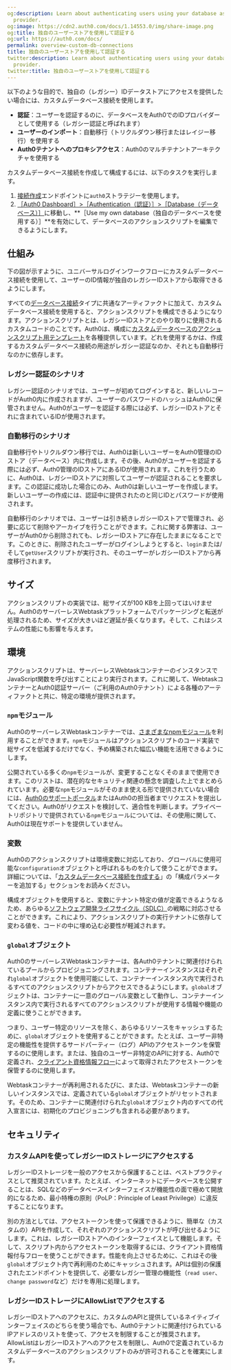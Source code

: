 ```yaml
---
og:description: Learn about authenticating users using your database as an identity
  provider.
og:image: https://cdn2.auth0.com/docs/1.14553.0/img/share-image.png
og:title: 独自のユーザーストアを使用して認証する
og:url: https://auth0.com/docs/
permalink: overview-custom-db-connections
title: 独自のユーザーストアを使用して認証する
twitter:description: Learn about authenticating users using your database as an identity
  provider.
twitter:title: 独自のユーザーストアを使用して認証する
---
```






以下のような目的で、独自の（レガシー）IDデータストアにアクセスを提供したい場合には、カスタムデータベース接続を使用します。

* **認証**：ユーザーを認証するのに、データベースをAuth0でのIDプロバイダーとして使用する（レガシー認証と呼ばれます）
* **ユーザーのインポート**：自動移行（トリクルダウン移行またはレイジー移行）を使用する
* **Auth0テナントへのプロキシアクセス**：Auth0のマルチテナントアーキテクチャを使用する

カスタムデータベース接続を作成して構成するには、以下のタスクを実行します。

1. [接続作成](/api/management/v2#!/Connections/post_connections)エンドポイントに`auth0`ストラテジーを使用します。
2. [［Auth0 Dashboard］>［Authentication（認証）］>［Database（データベース）］](%24%7Bmanage_url%7D/#/connections/database)に移動し、**［Use my own database（独自のデータベースを使用する）］**を有効にして、データベースのアクションスクリプトを編集できるようにします。

## 仕組み

下の図が示すように、ユニバーサルログインワークフローにカスタムデータベース接続を使用して、ユーザーのID情報が独自のレガシーIDストアから取得できるようにします。

すべての[データベース接続](/connections/database)タイプに共通なアーティファクトに加えて、カスタムデータベース接続を使用すると、アクションスクリプトを構成できるようになります。アクションスクリプトとは、レガシーIDストアとのやり取りに使用されるカスタムコードのことです。Auth0は、構成に[カスタムデータベースのアクションスクリプト用テンプレート](/templates)を各種提供しています。どれを使用するかは、作成するカスタムデータベース接続の用途がレガシー認証なのか、それとも自動移行なのかに依存します。



### レガシー認証のシナリオ

レガシー認証のシナリオでは、ユーザーが初めてログインすると、新しいレコードがAuth0内に作成されますが、ユーザーのパスワードのハッシュはAuth0に保管されません。Auth0がユーザーを認証する際には必ず、レガシーIDストアとそれに含まれているIDが使用されます。



### 自動移行のシナリオ

自動移行やトリクルダウン移行では、Auth0は新しいユーザーをAuth0管理のIDストア（データベース）内に作成します。その後、Auth0がユーザーを認証する際には必ず、Auth0管理のIDストアにあるIDが使用されます。これを行うために、Auth0は、レガシーIDストアに対照してユーザーが認証されることを要求します。この認証に成功した場合にのみ、Auth0は新しいユーザーを作成します。新しいユーザーの作成には、認証中に提供されたのと同じIDとパスワードが使用されます。



自動移行のシナリオでは、ユーザーは引き続きレガシーIDストアで管理され、必要に応じて削除やアーカイブを行うことができます。これに関する弊害は、ユーザーがAuth0から削除されても、レガシーIDストアに存在したままになることです。このときに、削除されたユーザーがログインしようとすると、`login`または/そして`getUser`スクリプトが実行され、そのユーザーがレガシーIDストアから再度移行されます。



## サイズ

アクションスクリプトの実装では、総サイズが100 KBを上回ってはいけません。Auth0のサーバーレスWebtaskプラットフォームでパッケージングと転送が処理されるため、サイズが大きいほど遅延が長くなります。そして、これはシステムの性能にも影響を与えます。



## 環境

アクションスクリプトは、サーバーレスWebtaskコンテナーのインスタンスでJavaScript関数を呼び出すことにより実行されます。これに関して、WebtaskコンテナーとAuth0認証サーバー（ご利用のAuth0テナント）による各種のアーティファクトと共に、特定の環境が提供されます。

### `npm`モジュール

Auth0のサーバーレスWebtaskコンテナーでは、[さまざまなnpmモジュール](https://auth0-extensions.github.io/canirequire/)を利用することができます。`npm`モジュールはアクションスクリプトのコード実装で総サイズを低減するだけでなく、予め構築された幅広い機能を活用できるようにします。

公開されている多くの`npm`モジュールが、変更することなくそのままで使用できます。このリストは、潜在的なセキュリティ関連の懸念を調査した上でまとめられています。必要な`npm`モジュールがそのまま使える形で提供されていない場合には、[Auth0のサポートポータル](https://support.auth0.com)またはAuth0の担当者までリクエストを提出してください。Auth0がリクエストを検討して、適合性を判断します。プライベートリポジトリで提供されている`npm`モジュールについては、その使用に関して、Auth0は現在サポートを提供していません。

### 変数

Auth0のアクションスクリプトは環境変数に対応しており、グローバルに使用可能な`configuration`オブジェクトと呼ばれるものを介して使うことができます。詳細については、「[カスタムデータベース接続を作成する](/connections/database/custom-db/create-db-connection)」の「構成パラメーターを追加する」セクションをお読みください。



構成オブジェクトを使用すると、変数にテナント特定の値が定義できるようなるため、あらゆる[ソフトウェア開発ライフサイクル（SDLC）](/get-started/create-tenants/set-up-multiple-environments)の戦略に対応させることができます。これにより、アクションスクリプトの実行テナントに依存して変わる値を、コードの中に埋め込む必要性が軽減されます。

### `global`オブジェクト

Auth0のサーバーレスWebtaskコンテナーは、各Auth0テナントに関連付けられているプールからプロビジョニングされます。コンテナーインスタンスはそれぞれ`global`オブジェクトを使用可能にして、コンテナーインスタンス内で実行されるすべてのアクションスクリプトからアクセスできるようにします。`global`オブジェクトは、コンテナーに一意のグローバル変数として動作し、コンテナーインスタンス内で実行されるすべてのアクションスクリプトが使用する情報や機能の定義に使うことができます。

つまり、ユーザー特定のリソースを除く、あらゆるリソースをキャッシュするために、`global`オブジェクトを使用することができます。たとえば、ユーザー非特定の機能性を提供するサードパーティー（ログ）APIのアクセストークンを保管するのに使用します。または、独自のユーザー非特定のAPIに対する、Auth0で定義され、[クライアント資格情報フロー](/login/flows/client-credentials-flow)によって取得されたアクセストークンを保管するのに使用します。



Webtaskコンテナーが再利用されるたびに、または、Webtaskコンテナーの新しいインスタンスでは、定義されている`global`オブジェクトがリセットされます。そのため、コンテナーに関連付けられた`global`オブジェクト内のすべての代入宣言には、初期化のプロビジョニングも含まれる必要があります。



## セキュリティ

### カスタムAPIを使ってレガシーIDストレージにアクセスする

レガシーIDストレージを一般のアクセスから保護することは、ベストプラクティスとして推奨されています。たとえば、インターネットにデータベースを公開することは、SQLなどのデータベースインターフェイスが機能性の面で極めて開放的になるため、最小特権の原則（PoLP：Principle of Least Privilege）に違反することになります。



別の方法としては、アクセストークンを使って保護できるように、簡単な（カスタムの）APIを作成して、それぞれのアクションスクリプトが呼び出せるようにします。これは、レガシーIDストアへのインターフェイスとして機能します。そして、スクリプト内からアクセストークンを取得するには、クライアント資格情報付与フローを使うことができます。性能を向上させるために、これはその後`global`オブジェクト内で再利用のためにキャッシュされます。APIは個別の保護されたエンドポイントを提供して、必要なレガシー管理の機能性（`read user`、`change password`など）だけを専用に処理します。



### レガシーIDストレージにAllowListでアクセスする

レガシーIDストアへのアクセスに、カスタムのAPIと提供しているネイティブインターフェイスのどちらを使う場合でも、Auth0テナントに関連付けられているIPアドレスのリストを使って、アクセスを制限することが推奨されます。AllowListはレガシーIDストアへのアクセスを制限し、Auth0で定義されているカスタムデータベースのアクションスクリプトのみが許可されることを確実にします。